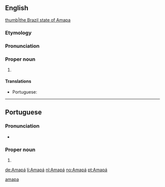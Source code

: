 ==English==
{{wikipedia}}
[[file: Brazil State Amapa.svg|thumb|the Brazil state of Amapa]]

===Etymology===
{{rfe||en}}

===Pronunciation===
{{rfp||en}}

===Proper noun===
{{en-proper noun}}

# {{place:Brazil/state|en|capital=Macapá|region=North Region}}

====Translations====
{{trans-top|a state in northern Brazil}}
* Portuguese: {{t|pt|Amapá|m}}
{{trans-mid}}
{{trans-bottom}}

[[Category:English terms spelled with Á|amapa]]

----

==Portuguese==

===Pronunciation===
* {{IPA|/ɐ.mɐ.ˈpa/|lang=pt}}

===Proper noun===
{{pt-proper noun|m}}

# {{place|pt|state|macroregion/en:North Region|c/en:Brazil|capital=pt:Macapá|t1=Amapá}}

[[de:Amapá]]
[[li:Amapá]]
[[nl:Amapá]]
[[no:Amapá]]
[[pt:Amapá]]